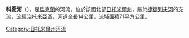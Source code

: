 '''科夏河'''（{{lang-uk|Коща}}），是[[烏克蘭|烏克蘭]]的河流，位於該國北部[[日托米爾州|日托米爾州]]，屬於[[捷捷列夫河|捷捷列夫河]]的支流，流經[[治托米亞區|治托米亞區]]，河道全長14公里，流域面積71平方公里。

{{DEFAULTSORT:Коща}}
[[Category:日托米爾州河流|Category:日托米爾州河流]]


{{Ukraine-river-stub}}
